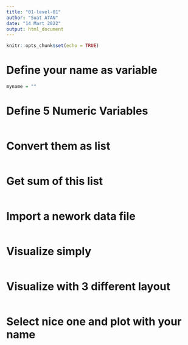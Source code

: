 ```yaml
---
title: "01-level-01"
author: "Suat ATAN"
date: "14 Mart 2022"
output: html_document
---
```


```r
knitr::opts_chunk$set(echo = TRUE)
```

# Define your name as variable

```r
myname = ""
```


# Define 5 Numeric Variables

```r

```

# Convert them as list

```r

```

# Get sum of this list

```r

```

# Import a nework data file

```r

```

# Visualize simply

```r

```


# Visualize with 3 different layout

```r

```

# Select nice one and plot with your name

```r

```



